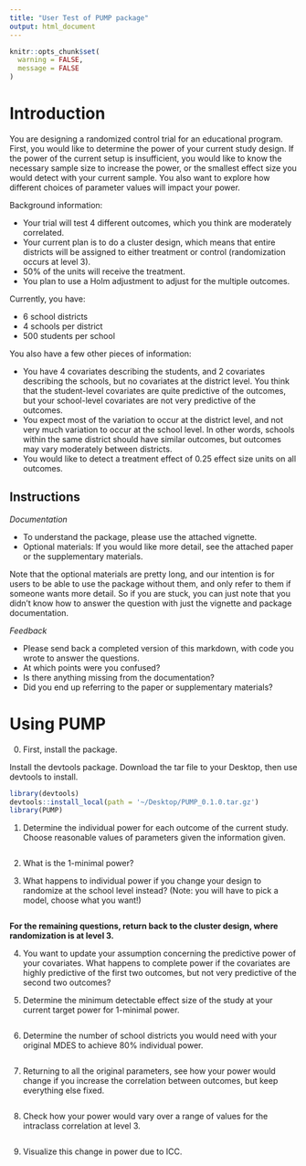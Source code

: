 ```yaml
---
title: "User Test of PUMP package"
output: html_document
---
```


```r
knitr::opts_chunk$set(
  warning = FALSE,
  message = FALSE
)
```

# Introduction

You are designing a randomized control trial for an educational program.
First, you would like to determine the power of your current study design.
If the power of the current setup is insufficient, you would like to know the necessary sample size to increase the power, or the smallest effect size you would detect with your current sample.
You also want to explore how different choices of parameter values will impact your power.

Background information:

- Your trial will test $4$ different outcomes, which you think are moderately correlated.
- Your current plan is to do a cluster design, which means that entire districts will be assigned to either treatment or control (randomization occurs at level 3).
- 50\% of the units will receive the treatment.
- You plan to use a Holm adjustment to adjust for the multiple outcomes.

Currently, you have:

- 6 school districts
- 4 schools per district
- 500 students per school

You also have a few other pieces of information:

- You have 4 covariates describing the students, and 2 covariates describing the schools, but no covariates at the district level. You think that the student-level covariates are quite predictive of the outcomes, but your school-level covariates are not very predictive of the outcomes.
- You expect most of the variation to occur at the district level, and not very much variation to occur at the school level. In other words, schools within the same district should have similar outcomes, but outcomes may vary moderately between districts.
- You would like to detect a treatment effect of $0.25$ effect size units on all outcomes.

## Instructions

*Documentation*

- To understand the package, please use the attached vignette.
- Optional materials: If you would like more detail, see the attached paper or the supplementary materials.

Note that the optional materials are pretty long, and our intention is for users to be able to use the package without them, and only refer to them if someone wants more detail.
So if you are stuck, you can just note that you didn't know how to answer the question with just the vignette and package documentation.

*Feedback*

- Please send back a completed version of this markdown, with code you wrote to answer the questions.
- At which points were you confused?
- Is there anything missing from the documentation?
- Did you end up referring to the paper or supplementary materials?

# Using PUMP

0. First, install the package.  

Install the devtools package.
Download the tar file to your Desktop, then use devtools to install.

```r
library(devtools)
devtools::install_local(path = '~/Desktop/PUMP_0.1.0.tar.gz')
library(PUMP)
```

1. Determine the individual power for each outcome of the current study. Choose reasonable values of parameters given the information given.

```r

```

2. What is the 1-minimal power?

3. What happens to individual power if you change your design to randomize at the school level instead? (Note: you will have to pick a model, choose what you want!)

```r

```

**For the remaining questions, return back to the cluster design, where randomization is at level 3.**

4. You want to update your assumption concerning the predictive power of your covariates. What happens to complete power if the covariates are highly predictive of the first two outcomes, but not very predictive of the second two outcomes?

5. Determine the minimum detectable effect size of the study at your current target power for $1$-minimal power.

```r

```
6.  Determine the number of school districts you would need with your original MDES to achieve 80\% individual power.

```r

```

7. Returning to all the original parameters, see how your power would change if you increase the correlation between outcomes, but keep everything else fixed.

```r

```

8. Check how your power would vary over a range of values for the intraclass correlation at level 3.

```r

```

9. Visualize this change in power due to ICC.

```r

```